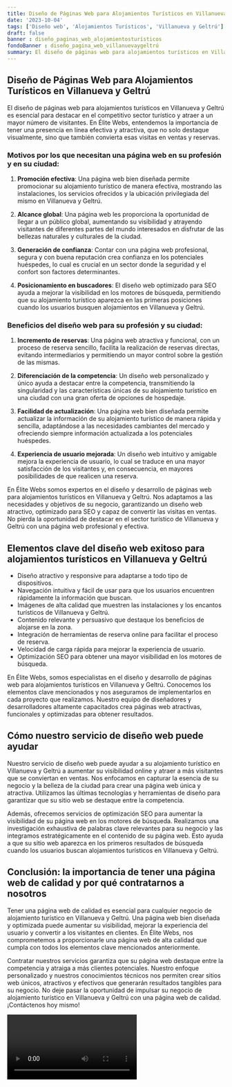 ```yaml
---
title: Diseño de Páginas Web para Alojamientos Turísticos en Villanueva y Geltrú
date: '2023-10-04'
tags: ['Diseño web', 'Alojamientos Turísticos', 'Villanueva y Geltrú']
draft: false
banner : diseño_paginas_web_alojamientosturísticos
fondoBanner : diseño_pagina_web_villanuevaygeltrú
summary: El diseño de páginas web para alojamientos turísticos en Villanueva y Geltrú es esencial para destacar en el competitivo sector turístico y atraer a un mayor número de visitantes. En Élite Webs, entendemos la importancia de tener una presencia en línea efectiva y atractiva, que no solo destaque visualmente, sino que también convierta esas visitas en ventas y reservas.
---
```


## Diseño de Páginas Web para Alojamientos Turísticos en Villanueva y Geltrú

El diseño de páginas web para alojamientos turísticos en Villanueva y Geltrú es esencial para destacar en el competitivo sector turístico y atraer a un mayor número de visitantes. En Élite Webs, entendemos la importancia de tener una presencia en línea efectiva y atractiva, que no solo destaque visualmente, sino que también convierta esas visitas en ventas y reservas.

### Motivos por los que necesitan una página web en su profesión y en su ciudad:

1. **Promoción efectiva**: Una página web bien diseñada permite promocionar su alojamiento turístico de manera efectiva, mostrando las instalaciones, los servicios ofrecidos y la ubicación privilegiada del mismo en Villanueva y Geltrú.

2. **Alcance global**: Una página web les proporciona la oportunidad de llegar a un público global, aumentando su visibilidad y atrayendo visitantes de diferentes partes del mundo interesados en disfrutar de las bellezas naturales y culturales de la ciudad.

3. **Generación de confianza**: Contar con una página web profesional, segura y con buena reputación crea confianza en los potenciales huéspedes, lo cual es crucial en un sector donde la seguridad y el confort son factores determinantes.

4. **Posicionamiento en buscadores**: El diseño web optimizado para SEO ayuda a mejorar la visibilidad en los motores de búsqueda, permitiendo que su alojamiento turístico aparezca en las primeras posiciones cuando los usuarios busquen alojamientos en Villanueva y Geltrú.

### Beneficios del diseño web para su profesión y su ciudad:

1. **Incremento de reservas**: Una página web atractiva y funcional, con un proceso de reserva sencillo, facilita la realización de reservas directas, evitando intermediarios y permitiendo un mayor control sobre la gestión de las mismas.

2. **Diferenciación de la competencia**: Un diseño web personalizado y único ayuda a destacar entre la competencia, transmitiendo la singularidad y las características únicas de su alojamiento turístico en una ciudad con una gran oferta de opciones de hospedaje.

3. **Facilidad de actualización**: Una página web bien diseñada permite actualizar la información de su alojamiento turístico de manera rápida y sencilla, adaptándose a las necesidades cambiantes del mercado y ofreciendo siempre información actualizada a los potenciales huéspedes.

4. **Experiencia de usuario mejorada**: Un diseño web intuitivo y amigable mejora la experiencia de usuario, lo cual se traduce en una mayor satisfacción de los visitantes y, en consecuencia, en mayores posibilidades de que realicen una reserva.

En Élite Webs somos expertos en el diseño y desarrollo de páginas web para alojamientos turísticos en Villanueva y Geltrú. Nos adaptamos a las necesidades y objetivos de su negocio, garantizando un diseño web atractivo, optimizado para SEO y capaz de convertir las visitas en ventas. No pierda la oportunidad de destacar en el sector turístico de Villanueva y Geltrú con una página web profesional y efectiva.

<GifSeo />

<Cta />

## Elementos clave del diseño web exitoso para alojamientos turísticos en Villanueva y Geltrú
- Diseño atractivo y responsive para adaptarse a todo tipo de dispositivos.
- Navegación intuitiva y fácil de usar para que los usuarios encuentren rápidamente la información que buscan.
- Imágenes de alta calidad que muestren las instalaciones y los encantos turísticos de Villanueva y Geltrú.
- Contenido relevante y persuasivo que destaque los beneficios de alojarse en la zona.
- Integración de herramientas de reserva online para facilitar el proceso de reserva.
- Velocidad de carga rápida para mejorar la experiencia de usuario.
- Optimización SEO para obtener una mayor visibilidad en los motores de búsqueda.

En Élite Webs, somos especialistas en el diseño y desarrollo de páginas web para alojamientos turísticos en Villanueva y Geltrú. Conocemos los elementos clave mencionados y nos aseguramos de implementarlos en cada proyecto que realizamos. Nuestro equipo de diseñadores y desarrolladores altamente capacitados crea páginas web atractivas, funcionales y optimizadas para obtener resultados.

## Cómo nuestro servicio de diseño web puede ayudar
Nuestro servicio de diseño web puede ayudar a su alojamiento turístico en Villanueva y Geltrú a aumentar su visibilidad online y atraer a más visitantes que se conviertan en ventas. Nos enfocamos en capturar la esencia de su negocio y la belleza de la ciudad para crear una página web única y atractiva. Utilizamos las últimas tecnologías y herramientas de diseño para garantizar que su sitio web se destaque entre la competencia.

Además, ofrecemos servicios de optimización SEO para aumentar la visibilidad de su página web en los motores de búsqueda. Realizamos una investigación exhaustiva de palabras clave relevantes para su negocio y las integramos estratégicamente en el contenido de su página web. Esto ayuda a que su sitio web aparezca en los primeros resultados de búsqueda cuando los usuarios buscan alojamientos turísticos en Villanueva y Geltrú.

## Conclusión: la importancia de tener una página web de calidad y por qué contratarnos a nosotros
Tener una página web de calidad es esencial para cualquier negocio de alojamiento turístico en Villanueva y Geltrú. Una página web bien diseñada y optimizada puede aumentar su visibilidad, mejorar la experiencia del usuario y convertir a los visitantes en clientes. En Élite Webs, nos comprometemos a proporcionarle una página web de alta calidad que cumpla con todos los elementos clave mencionados anteriormente.

Contratar nuestros servicios garantiza que su página web destaque entre la competencia y atraiga a más clientes potenciales. Nuestro enfoque personalizado y nuestros conocimientos técnicos nos permiten crear sitios web únicos, atractivos y efectivos que generarán resultados tangibles para su negocio. No deje pasar la oportunidad de impulsar su negocio de alojamiento turístico en Villanueva y Geltrú con una página web de calidad. ¡Contáctenos hoy mismo!

<Video />

<CtaBot job='Alojamientos Turísticos' city='Villanueva y Geltrú'/>

<Gmaps query='Villanueva y Geltrú+españa+maps' />
